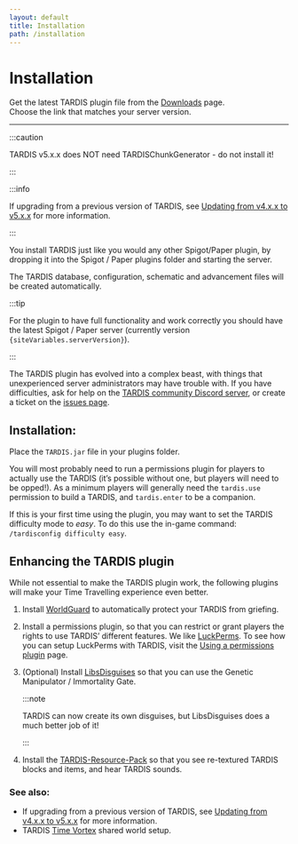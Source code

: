 ```yaml
---
layout: default
title: Installation
path: /installation
---
```



# Installation

Get the latest TARDIS plugin file from the [Downloads](/download) page.  
Choose the link that matches your server version.

* * *

:::caution

TARDIS v5.x.x does NOT need TARDISChunkGenerator - do not install it!

:::

:::info

If upgrading from a previous version of TARDIS, see [Updating from v4.x.x to v5.x.x](updating-to-unified-plugin) for more information.

:::

You install TARDIS just like you would any other Spigot/Paper plugin, by dropping it into the Spigot / Paper plugins folder and starting the server.

The TARDIS database, configuration, schematic and advancement files will be created automatically.

:::tip

<p>For the plugin to have full functionality and work correctly you should have the latest Spigot / Paper server (currently version <code>{siteVariables.serverVersion}</code>).</p>

:::

The TARDIS plugin has evolved into a complex beast, with things that unexperienced server administrators may have trouble with. If you have difficulties, ask for help on the [TARDIS community Discord server](https://discord.gg/sfuPVHh), or create a ticket on the [issues page](https://github.com/eccentricdevotion/TARDIS/issues).

## Installation:

Place the `TARDIS.jar` file in your plugins folder.

You will most probably need to run a permissions plugin for players to actually use the TARDIS (it’s possible without one, but players will need to be opped!). As a minimum players will generally need the `tardis.use` permission to build a TARDIS, and `tardis.enter` to be a companion.

If this is your first time using the plugin, you may want to set the TARDIS difficulty mode to _easy_. To do this use the in-game command: `/tardisconfig difficulty easy`.

## Enhancing the TARDIS plugin

While not essential to make the TARDIS plugin work, the following plugins will make your Time Travelling experience even better.

1. Install [WorldGuard](https://enginehub.org/worldguard) to automatically protect your TARDIS from griefing.
2. Install a permissions plugin, so that you can restrict or grant players the rights to use TARDIS’ different features. We like [LuckPerms](https://luckperms.net/). To see how you can setup LuckPerms with TARDIS, visit the [Using a permissions plugin](permissions-plugin) page.
3. (Optional) Install [LibsDisguises](https://www.spigotmc.org/resources/libs-disguises-free.81/) so that you can use the Genetic Manipulator / Immortality Gate. 

   :::note
   
   TARDIS can now create its own disguises, but LibsDisguises does a much better job of it!
   
   :::
   
4. Install the [TARDIS-Resource-Pack](resource-packs) so that you see re-textured TARDIS blocks and items, and hear TARDIS sounds.


### See also:

* If upgrading from a previous version of TARDIS, see [Updating from v4.x.x to v5.x.x](updating-to-unified-plugin) for more information.
* TARDIS [Time Vortex](time-vortex) shared world setup.
